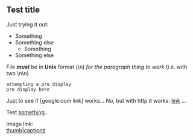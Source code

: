 == Test title ==

Just trying it out: 

* Something
* Something else
** Something 
* Something else

File '''''must''''' be in '''Unix''' format (\n) ''for the paragraph thing to work'' (i.e. with two \n\n) 

 attempting a pre display
 pre display here

Just to see if [google.com link] works... No, but with http it works: [http://google.com link] ... 

Test [[something]].. 

Image link: <br> 
[[image:img/tbird_01.png|thumb|captionz]] 

